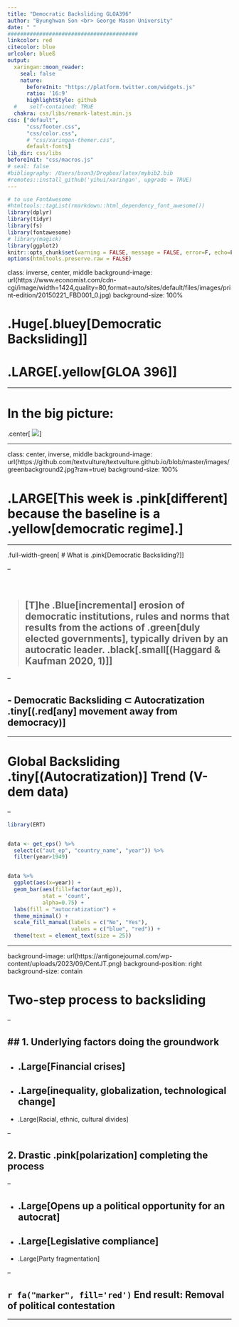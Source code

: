 ```yaml
---
title: "Democratic Backsliding GLOA396"
author: "Byunghwan Son <br> George Mason University"
date: " "
#########################################
linkcolor: red
citecolor: blue
urlcolor: blueß
output: 
  xaringan::moon_reader:
    seal: false
    nature:
      beforeInit: "https://platform.twitter.com/widgets.js"
      ratio: '16:9'
      highlightStyle: github
  #    self-contained: TRUE
  chakra: css/libs/remark-latest.min.js
css: ["default", 
      "css/footer.css", 
      "css/color.css", 
      # "css/xaringan-themer.css",
      default-fonts]
lib_dir: css/libs
beforeInit: "css/macros.js"
# seal: false  
#bibliography: /Users/bson3/Dropbox/latex/mybib2.bib
#remotes::install_github('yihui/xaringan', upgrade = TRUE)
---
```


```r
# to use FontAwesome
#htmltools::tagList(rmarkdown::html_dependency_font_awesome())
library(dplyr)
library(tidyr)
library(fs)
library(fontawesome)
# library(magick)  
library(ggplot2)
knitr::opts_chunk$set(warning = FALSE, message = FALSE, error=F, echo=F)
options(htmltools.preserve.raw = FALSE)
```

class: inverse, center, middle
background-image: url(https://www.economist.com/cdn-cgi/image/width=1424,quality=80,format=auto/sites/default/files/images/print-edition/20150221_FBD001_0.jpg)
background-size: 100%

# .Huge[.bluey[**Democratic Backsliding**]]

# .LARGE[.yellow[**GLOA 396**]]


---

# In the big picture:

.center[
![](https://github.com/textvulture/textvulture.github.io/blob/master/images/396_1.png?raw=true)
]

---

class: center, inverse, middle
background-image: url(https://github.com/textvulture/textvulture.github.io/blob/master/images/greenbackground2.jpg?raw=true)
background-size: 100%

# .LARGE[This week is .pink[different] because the baseline is a .yellow[democratic regime].]

---

.full-width-green[
# What is .pink[Democratic Backsliding?]
]

--

<br>

> ## [T]he .Blue[incremental] erosion of democratic institutions, rules and norms that results from the actions of .green[duly elected governments], typically driven by an autocratic leader. .black[.small[(Haggard & Kaufman 2020, 1)]]

--

## - Democratic Backsliding $\subset$ Autocratization .tiny[(.red[any] movement away from democracy)]

---

# Global Backsliding .tiny[(Autocratization)] Trend (V-dem data)

--

```r

library(ERT)


data <- get_eps() %>%
  select(c("aut_ep", "country_name", "year")) %>%
  filter(year>1949)


data %>%
  ggplot(aes(x=year)) +
  geom_bar(aes(fill=factor(aut_ep)), 
           stat = 'count',
           alpha=0.75) +
  labs(fill = "autocratization") +
  theme_minimal() + 
  scale_fill_manual(labels = c("No", "Yes"),
                    values = c("blue", "red")) +
  theme(text = element_text(size = 25))
```

---

background-image: url(https://antigonejournal.com/wp-content/uploads/2023/09/CentJT.png)
background-position: right
background-size: contain

# Two-step process to backsliding

--

## 1. Underlying factors doing the groundwork
--

  - .Large[Financial crises]
--

  - .Large[inequality, globalization, technological change]	
--

  - .Large[Racial, ethnic, cultural divides]

--

## 2. Drastic .pink[polarization] completing the process

--

  - .Large[Opens up a political opportunity for an autocrat]
--

  - .Large[Legislative compliance]
--

  - .Large[Party fragmentation]
  
--

## `r fa("marker", fill='red')`  End result: Removal of political contestation
  
---

